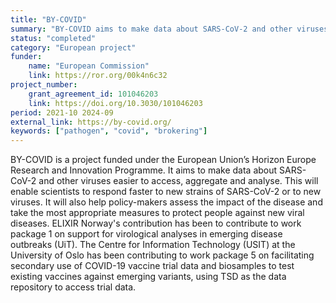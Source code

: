 ```yaml
---
title: "BY-COVID"
summary: "BY-COVID aims to make data about SARS-CoV-2 and other viruses easier to access, aggregate, and analyse"
status: "completed"
category: "European project"
funder:
    name: "European Commission"
    link: https://ror.org/00k4n6c32
project_number:
    grant_agreement_id: 101046203
    link: https://doi.org/10.3030/101046203
period: 2021-10 2024-09
external_link: https://by-covid.org/
keywords: ["pathogen", "covid", "brokering"]
---
```

BY-COVID is a project funded under the European Union’s Horizon Europe Research and Innovation Programme. 
It aims to make data about SARS-CoV-2 and other viruses easier to access, aggregate and analyse. 
This will enable scientists to respond faster to new strains of SARS-CoV-2 or to new viruses. 
It will also help policy-makers assess the impact of the disease and take the most appropriate measures to protect people against new viral diseases.
ELIXIR Norway's contribution has been to contribute to work package 1 on support for virological analyses in emerging disease outbreaks (UiT). The Centre for Information Technology (USIT) at the University of Oslo has been contributing to work package 5 on facilitating secondary use of COVID-19 vaccine trial data and biosamples to test existing vaccines against emerging variants, using TSD as the data repository to access trial data.

